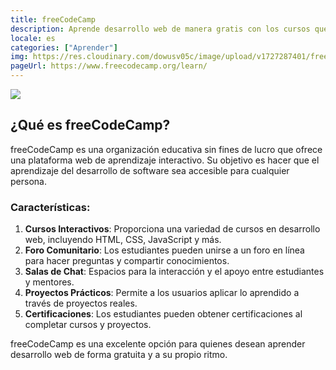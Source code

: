 ```yaml
---
title: freeCodeCamp
description: Aprende desarrollo web de manera gratis con los cursos que brinda esta plataforma.
locale: es
categories: ["Aprender"]
img: https://res.cloudinary.com/dowusv05c/image/upload/v1727287401/freecodecamp_dr6y6a.webp
pageUrl: https://www.freecodecamp.org/learn/
---
```


![](https://res.cloudinary.com/dowusv05c/image/upload/v1727287401/freecodecamp_dr6y6a.webp)

## ¿Qué es freeCodeCamp?

freeCodeCamp es una organización educativa sin fines de lucro que ofrece una plataforma web de aprendizaje interactivo. Su objetivo es hacer que el aprendizaje del desarrollo de software sea accesible para cualquier persona.

### Características:

1. **Cursos Interactivos**: Proporciona una variedad de cursos en desarrollo web, incluyendo HTML, CSS, JavaScript y más.
2. **Foro Comunitario**: Los estudiantes pueden unirse a un foro en línea para hacer preguntas y compartir conocimientos.
3. **Salas de Chat**: Espacios para la interacción y el apoyo entre estudiantes y mentores.
4. **Proyectos Prácticos**: Permite a los usuarios aplicar lo aprendido a través de proyectos reales.
5. **Certificaciones**: Los estudiantes pueden obtener certificaciones al completar cursos y proyectos.

freeCodeCamp es una excelente opción para quienes desean aprender desarrollo web de forma gratuita y a su propio ritmo.

